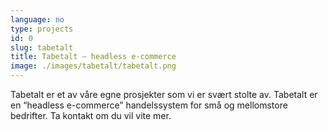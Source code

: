 ```yaml
---
language: no
type: projects
id: 0
slug: tabetalt
title: Tabetalt – headless e-commerce
image: ./images/tabetalt/tabetalt.png
---
```


Tabetalt er et av våre egne prosjekter som vi er svært stolte av. Tabetalt er en
“headless e-commerce” handelssystem for små og mellomstore bedrifter. Ta kontakt
om du vil vite mer.
